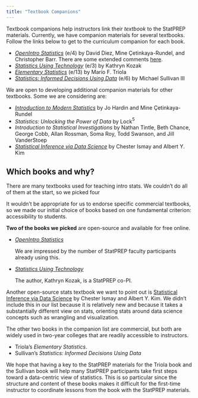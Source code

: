 ```yaml
---
title: "Textbook Companions"
---
```


Textbook companions help instructors link their *textbook* to the StatPREP materials. Currently, we have companion materials for several textbooks. Follow the links below to get to the curriculum companion for each book.

- *[OpenIntro Statistics](files/Books/OpenIntro/index.html)* (e/4) by David Diez, Mine Çetinkaya-Rundel, and Christopher Barr. There are some extended comments [here](files/Books/OpenIntro/comments_openintro.html).
- *[Statistics Using Technology](files/Books/StatsWithTechnology/index.html)* (e/3) by Kathryn Kozak
- *[Elementary Statistics](files/Books/Triola/index.html)* (e/13) by Mario F. Triola
- *[Statistics: Informed Decisions Using Data](files/Books/Sullivan/index.html)* (e/6) by Michael Sullivan III




We are open to developing additional companion materials for other textbooks. Some we are considering are:

- *[Introduction to Modern Statistics](https://openintro-ims.netlify.app/index.html)* by Jo Hardin and Mine Çetinkaya-Rundel
- *Statistics: Unlocking the Power of Data* by Lock$^5$
- *Introduction to Statistical Investigations* by Nathan Tintle, Beth Chance, George Cobb, Allan Rossman, Soma Roy, Todd Swanson, and Jill VanderStoep
- *[Statistical Inference via Data Science](https://moderndive.com/)* by Chester Ismay and Albert Y. Kim


## Which books and why?

There are many textbooks used for teaching intro stats. We couldn't do all of them at the start, so we picked four

It wouldn't be appropriate for us to endorse specific commercial textbooks, so we made our initial choice of books based on one fundamental criterion: accessibility to students.

**Two of the books we picked** are open-source and  available for free online.

- *[OpenIntro Statistics](https://leanpub.com/openintro-statistics)*

    We are impressed by the number of StatPREP faculty  participants already using this.

- *[Statistics Using Technology](https://www.coconino.edu/open-source-textbooks#statistics-using-technology-3rd-edition-by-kathryn-kozak)*

    The author, Kathryn Kozak, is a StatPREP co-PI. 

Another open-source stats textbook we want to point out is [Statistical Inference via Data Science](https://moderndive.com/) by Chester Ismay and Albert Y. Kim.  We didn't include this in our list because it is relatively new and because it takes a substantially different view on stats, orienting stats around data science concepts such as wrangling and visualization. 

The other two books in the companion list are commercial, but both are widely used in two-year colleges that are readily accessible to instructors.

- Triola's *Elementary Statistics*.
- Sullivan's *Statistics: Informed Decisions Using Data*

We hope that having a key to the StatPREP materials for the Triola book and the Sullivan book will help many StatPREP participants take first steps toward a data-centric view of statistics. This is so particular since the structure and content of these books makes it difficult for the first-time instructor to coordinate lessons from the book with the StatPREP materials.


